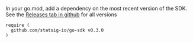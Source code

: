 In your go.mod, add a dependency on the most recent version of the SDK. See the [Releases tab in github](https://github.com/statsig-io/go-sdk/releases) for all versions

```
require (
  github.com/statsig-io/go-sdk v0.3.0
)
```
